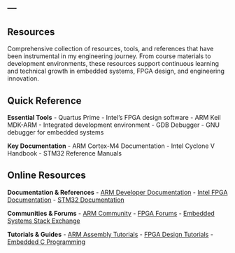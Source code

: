 ---
---

::: {.full-width-title}
::: {.section-title-container}
## Resources {.section-title}
:::
:::

::: {.resources-intro .scroll-animate}
Comprehensive collection of resources, tools, and references that have been instrumental in my engineering journey. From course materials to development environments, these resources support continuous learning and technical growth in embedded systems, FPGA design, and engineering innovation.
:::

::: {.two-column-layout}
::: {.left-column}
::: {.section-title-container}
## Quick Reference {.section-title}
:::

::: {.resources-section .scroll-animate}
**Essential Tools**
- Quartus Prime - Intel's FPGA design software
- ARM Keil MDK-ARM - Integrated development environment
- GDB Debugger - GNU debugger for embedded systems

**Key Documentation**
- ARM Cortex-M4 Documentation
- Intel Cyclone V Handbook
- STM32 Reference Manuals
:::
:::

::: {.right-column}
::: {.section-title-container}
## Online Resources {.section-title}
:::

::: {.resources-section .scroll-animate}
**Documentation & References**
- [ARM Developer Documentation](https://developer.arm.com/documentation)
- [Intel FPGA Documentation](https://www.intel.com/content/www/us/en/programmable/documentation/)
- [STM32 Documentation](https://www.st.com/en/microcontrollers-microprocessors/stm32-32-bit-arm-cortex-mcus.html)

**Communities & Forums**
- [ARM Community](https://community.arm.com/)
- [FPGA Forums](https://www.fpga4fun.com/)
- [Embedded Systems Stack Exchange](https://electronics.stackexchange.com/)

**Tutorials & Guides**
- [ARM Assembly Tutorials](https://azeria-labs.com/writing-arm-assembly-part-1/)
- [FPGA Design Tutorials](https://www.fpga4fun.com/)
- [Embedded C Programming](https://www.embedded.com/)
:::
:::
:::

<script src="scroll-animations.js"></script>